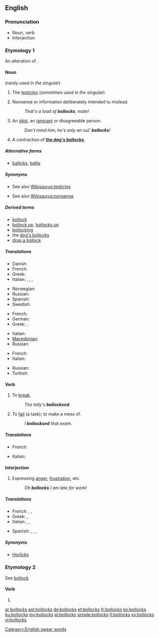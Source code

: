 ==English==

===Pronunciation===
* Noun, verb {{audio|en-uk-Bollocks1.ogg|Audio (UK)|lang=en}}
* Interjection {{audio|en-uk-Bollocks2.ogg|Audio (UK)|lang=en}}

===Etymology 1===
An alteration of {{term|ballocks|lang=en}}.

====Noun====
{{en-noun|-}} (''rarely used in the singular'')

# {{context|British|vulgar|lang=en}} The [[testicle]]s (''sometimes used in the singular'')
# {{context|British|vulgar|lang=en}} Nonsense or information deliberately intended to mislead.
#: ''That's a load of '''bollocks''', mate!''
# {{context|Ireland|vulgar|lang=en}} An [[idiot]], an [[ignorant]] or disagreeable person.
#: ''Don't mind him; he's only an oul' '''bollocks'''!''
# {{context|British|vulgar|lang=en}} A contraction of '''[[dog's bollocks|the dog's bollocks]]'''.

=====Alternative forms=====
* [[ballicks]], [[ballix]] {{a|Northern Ireland}}

=====Synonyms=====
* {{sense|testicles}} See also [[Wikisaurus:testicles]]
* {{sense|nonsense}} See also [[Wikisaurus:nonsense]]

=====Derived terms=====
* [[bollock]]
* [[bollock up]], [[bollocks up]]
* [[bollocking]]
* the [[dog's bollocks]]
* [[drop a bollock]]

=====Translations=====
{{trans-top|testicles}}
* Danish: {{t|da|nosser|c-p}}
* French: {{t+|fr|couilles|f-p}}
* Greek: {{t+|el|αρχίδια|p}}
* Italian: {{t+|it|testicoli|m-p}},  {{qualifier|vulgar, slang}} {{t+|it|coglioni|p}},  {{qualifier|vulgar, slang}} {{t+|it|palle|m-p}},  {{qualifier|vulgar, slang}} {{t+|it|balle|m-p}}
{{trans-mid}}
* Norwegian: {{t|no|pokker}}
* Russian: {{t+|ru|яйца|n-p|tr=jájca}}
* Spanish: {{t+|es|cojones}}
* Swedish: {{t+|sv|balle}}
{{trans-bottom}}

{{trans-top|nonsense or information deliberately intended to mislead}}
* French: {{t+|fr|conneries|f-p}}
* German: {{t+|de|Quatsch mit Soße}}
* Greek: {{t|el|κολοκυθάκια με την ρίγανη|tr=kolokythákia me tin rígani}},  {{t+|el|μαλακίες}}
{{trans-mid}}
* Italian: {{t|it|coglionata|f}}
* [[Macedonian]]: {{t|mk|тикви со расол|tr=tíkvi so rásol}}
* Russian: {{t+|ru|ерунда|f|tr=jerundá}}
{{trans-bottom}}

{{trans-top|an idiot or disagreeable person}}
* French: {{t+|fr|couillon}}
* Italian: {{qualifier|vulgar, slang}} {{t+|it|coglione|m}}
{{trans-mid}}
* Russian: {{t+|ru|придурок|m|tr=pridúrok}}
* Turkish: {{t+|tr|saçma}}
{{trans-bottom}}

====Verb====
{{en-verb|es}}

# {{context|transitive|British|taboo|slang|lang=en}} To [[break]].
#: ''The telly's '''bollocksed'''.''
# {{context|transitive|British|taboo|slang|lang=en}} To [[fail]] (a task); to make a mess of.
#: ''I '''bollocksed''' that exam.''

=====Translations=====
{{trans-top|to break}}
{{trans-mid}}
{{trans-bottom}}

{{trans-top|to fail (a task)}}
* French: {{t+|fr|foirer}}
{{trans-mid}}
* Italian: {{t|it|incasinare}}
{{trans-bottom}}

====Interjection====
{{en-interj}}

# {{context|British|taboo|slang|lang=en}} Expressing [[anger]], [[frustration]], etc.
#: ''Oh '''bollocks''' I am late for work!''

=====Translations=====
{{trans-top|expressing anger, frustration}}
* French: {{t|fr|les boules}},  {{t+|fr|merde}},  {{t+|fr|putain}}
* Greek: {{t+|el|σκατά|sc=Grek}}, {{t|el|γάμα τα|sc=Grek}}
* Italian: {{t+|it|puttana|f}}, {{t+|it|merda|f}}, {{t+|it|cazzo|m}}
{{trans-mid}}
* Spanish: {{t+|es|chingados}}, {{t+|es|mierda}}, {{t|es|me cago en la puta}}, {{t+|es|hostia}}
{{trans-bottom}}

=====Synonyms=====
* [[Horlicks]] {{qualifier|euphemism}}

===Etymology 2===
See [[bollock]]

====Verb====
{{head|en|verb form}}

# {{en-third-person singular of|bollock}}

[[Category:English swear words]]

[[ar:bollocks]]
[[ast:bollocks]]
[[de:bollocks]]
[[et:bollocks]]
[[fr:bollocks]]
[[ko:bollocks]]
[[ku:bollocks]]
[[my:bollocks]]
[[pl:bollocks]]
[[simple:bollocks]]
[[fi:bollocks]]
[[sv:bollocks]]
[[vi:bollocks]]